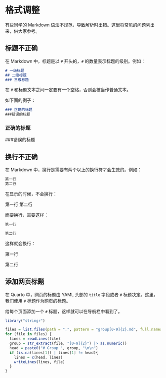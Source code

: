 # 格式调整

有些同学的 Markdown 语法不规范，导致解析时出错。这里将常见的问题列出来，供大家参考。

## 标题不正确

在 Markdown 中，标题是以 `#` 开头的，`#` 的数量表示标题的级别。例如：

```markdown
# 一级标题
## 二级标题
### 三级标题
```

在 `#` 和标题文本之间一定要有一个空格，否则会被当作普通文本。

如下面的例子：

```markdown
### 正确的标题
###错误的标题
```

### 正确的标题

###错误的标题


## 换行不正确

在 Markdown 中，换行是需要有两个以上的换行符才会生效的。例如：

```markdown
第一行
第二行
```

在显示的时候，不会换行：

第一行
第二行

而要换行，需要这样：

```markdown
第一行

第二行
```

这样就会换行：

第一行

第二行

## 添加网页标题

在 Quarto 中，网页的标题由 YAML 头部的 `title` 字段或者 `#` 标题决定。这里，我们使用 `#` 标题作为网页的标题。

给每个页面添加一个 `#` 标题，这样就可以在导航栏中看到了。

```r
library("stringr")

files = list.files(path = ".", pattern = "group[0-9]{2}.md", full.names = TRUE)
for (file in files) {
  lines = readLines(file)
  group = str_extract(file, "[0-9]{2}") |> as.numeric()
  head = paste0("# Group ", group, "\n\n")
  if (is.na(lines[1]) | lines[1] != head){
    lines = c(head, lines)
    writeLines(lines, file)
  }
}
```